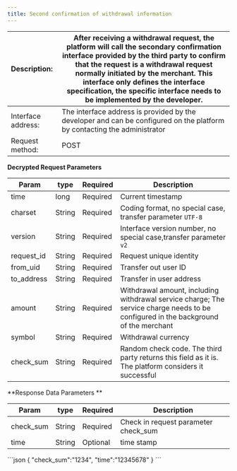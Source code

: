 ---
title: Second confirmation of withdrawal information
---

| Description:       | After receiving a withdrawal request, the platform will call the secondary confirmation interface provided by the third party to confirm that the request is a withdrawal request normally initiated by the merchant. This interface only defines the interface specification, the specific interface needs to be implemented by the developer. |
| :----------------- | ------------------------------------------------------------ |
| Interface address: | The interface address is provided by the developer and can be configured on the platform by contacting the administrator |
| Request method:    | POST                                                         |



**Decrypted Request Parameters**

| Param      | type   | Required | Description                                                  |
| ---------- | ------ | -------- | ------------------------------------------------------------ |
| time       | long   | Required | Current timestamp                                            |
| charset    | String | Required | Coding format, no special case, transfer parameter `UTF-8`   |
| version    | String | Required | Interface version number, no special case,transfer parameter `v2` |
| request_id | String | Required | Request unique identity                                      |
| from_uid   | String | Required | Transfer out user ID                                         |
| to_address | String | Required | Transfer in user address                                     |
| amount     | String | Required | Withdrawal amount, including withdrawal service charge; The service charge needs to be configured in the background of the merchant |
| symbol     | String | Required | Withdrawal currency                                          |
| check_sum  | String | Required | Random check code. The third party returns this field as it is. The platform considers it successful |



**Response Data Parameters **

| Param     | type   | Required | Description                          |
| --------- | ------ | -------- | ------------------------------------ |
| check_sum | String | Required | Check in request parameter check_sum |
| time      | String | Optional | time stamp                           |



<ResponseExample>
```json
{
    "check_sum":"1234",
    "time":"12345678"
}
```
</ResponseExample>